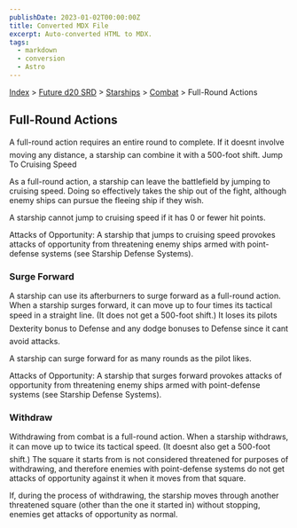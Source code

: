 ```yaml
---
publishDate: 2023-01-02T00:00:00Z
title: Converted MDX File
excerpt: Auto-converted HTML to MDX.
tags:
  - markdown
  - conversion
  - Astro
---
```






[Index](-index) > [Future d20 SRD](future-d20-srd-index) > [Starships](future-d20-srd-starships-index) > [Combat](future-d20-srd-starships-combat-index) > Full-Round Actions




## Full-Round Actions


A full-round action requires an entire round to complete. If it doesnt involve moving any distance, a starship can combine it with a 500-foot shift.
Jump To Cruising Speed


As a full-round action, a starship can leave the battlefield by jumping to cruising speed. Doing so effectively takes the ship out of the fight, although enemy ships can pursue the fleeing ship if they wish.


A starship cannot jump to cruising speed if it has 0 or fewer hit points.


Attacks of Opportunity: A starship that jumps to cruising speed provokes attacks of opportunity from threatening enemy ships armed with point-defense systems (see Starship Defense Systems).


### Surge Forward


A starship can use its afterburners to surge forward as a full-round action. When a starship surges forward, it can move up to four times its tactical speed in a straight line. (It does not get a 500-foot shift.) It loses its pilots Dexterity bonus to Defense and any dodge bonuses to Defense since it cant avoid
attacks.


A starship can surge forward for as many rounds as the pilot likes.


Attacks of Opportunity: A starship that surges forward provokes attacks of opportunity from threatening enemy ships armed with point-defense systems (see Starship Defense Systems).


### Withdraw


Withdrawing from combat is a full-round action. When a starship withdraws, it can move up to twice its tactical speed. (It doesnt also get a 500-foot shift.) The square it starts from is not considered threatened for purposes of withdrawing, and therefore enemies with point-defense systems do not get attacks of opportunity against it when it moves from that square.


If, during the process of withdrawing, the starship moves through another threatened square (other than the one it started in) without stopping, enemies get attacks of opportunity as normal.



